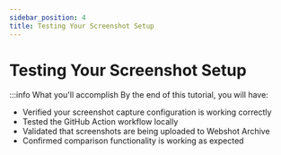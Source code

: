 ```yaml
---
sidebar_position: 4
title: Testing Your Screenshot Setup
---
```



# Testing Your Screenshot Setup

:::info What you'll accomplish
By the end of this tutorial, you will have:

- Verified your screenshot capture configuration is working correctly
- Tested the GitHub Action workflow locally
- Validated that screenshots are being uploaded to Webshot Archive
- Confirmed comparison functionality is working as expected
